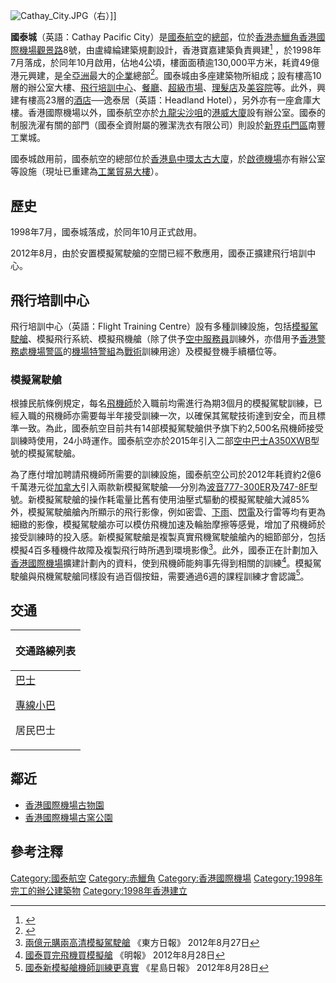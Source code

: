 [[File:Cathay_City.JPG|thumb]]（右）]]

'''國泰城'''（英語：Cathay Pacific City）是[[國泰航空|國泰航空]]的[[總部|總部]]，位於[[香港|香港]][[赤鱲角|赤鱲角]][[香港國際機場|香港國際機場]][[觀景路|觀景路]]8號，由盧緯綸建築規劃設計，香港寶嘉建築負責興建<ref>{{Cite web |url=http://www.bouyguesasia.com/Projects/HKCXHQ.htm |archive-url=https://web.archive.org/web/20011115204215/http://www.bouyguesasia.com/Projects/HKCXHQ.htm |archive-date=2001-11-15 |access-date=2019-06-03 |language=en |dead-url=yes |title=CATHAY PACIFIC HEADQUARTERS |publisher=Bouygues Asia }}</ref>
，於1998年7月落成，於同年10月啟用，佔地4公頃，樓面面積逾130,000平方米，耗資49億港元興建，是全[[亞洲|亞洲]]最大的[[企業|企業]]總部<ref>{{Cite web |url=http://www.cathaypacific.com/cpa/zh_HK/careers/workingenvironment |title=我們的新家：國泰城 |accessdate=2012-09-17 |archive-date=2011-01-13 |archive-url=https://web.archive.org/web/20110113125615/http://www.cathaypacific.com/cpa/zh_HK/careers/workingenvironment |dead-url=no }}</ref>。國泰城由多座建築物所組成；設有樓高10層的辦公室大樓、[[飛行培訓中心|飛行培訓中心]]、[[餐廳|餐廳]]、[[超級市場|超級市場]]、[[理髮店|理髮店]]及[[美容院|美容院]]等。此外，興建有樓高23層的[[酒店|酒店]]──逸泰居（英語：Headland Hotel），另外亦有一座倉庫大樓。香港國際機場以外，國泰航空亦於[[九龍|九龍]][[尖沙咀|尖沙咀]]的[[港威大廈|港威大廈]]設有辦公室。國泰的制服洗濯有關的部門（國泰全資附屬的雅潔洗衣有限公司）則設於[[新界|新界]][[屯門區|屯門區]]南豐工業城。

國泰城啟用前，國泰航空的總部位於[[香港島|香港島]][[中環|中環]][[遮打大廈|太古大廈]]，於[[啟德機場|啟德機場]]亦有辦公室等設施（現址已重建為[[工業貿易大樓|工業貿易大樓]]）。

==歷史==
1998年7月，國泰城落成，於同年10月正式啟用。

2012年8月，由於安置模擬駕駛艙的空間已經不敷應用，國泰正擴建飛行培訓中心。

==飛行培訓中心==
飛行培訓中心（英語：Flight Training Centre）設有多種訓練設施，包括[[模擬駕駛艙|模擬駕駛艙]]、模擬飛行系統、模擬飛機艙（除了供予[[空中服務員|空中服務員]]訓練外，亦借用予[[香港警務處|香港警務處]][[機場警區|機場警區]]的[[機場特警組|機場特警組]]為[[戰術|戰術]]訓練用途）及模擬登機手續櫃位等。

===模擬駕駛艙===
根據民航條例規定，每名[[飛機師|飛機師]]於入職前均需進行為期3個月的模擬駕駛訓練，已經入職的飛機師亦需要每半年接受訓練一次，以確保其駕駛技術達到安全，而且標準一致。為此，國泰航空目前共有14部模擬駕駛艙供予旗下約2,500名飛機師接受訓練時使用，24小時運作。國泰航空亦於2015年引入二部[[空中巴士A350XWB|空中巴士A350XWB]]型號的模擬駕駛艙。

為了應付增加聘請飛機師所需要的訓練設施，國泰航空公司於2012年耗資約2億6千萬港元從[[加拿大|加拿大]]引入兩款新模擬駕駛艙──分別為[[波音777-300ER|波音777-300ER]]及[[747-8F|747-8F]]型號。新模擬駕駛艙的操作耗電量比舊有使用油壓式驅動的模擬駕駛艙大減85%外，模擬駕駛艙艙內所顯示的飛行影像，例如密雲、[[下雨|下雨]]、[[閃電|閃電]]及行雷等均有更為細緻的影像，模擬駕駛艙亦可以模仿飛機加速及輪胎摩擦等感覺，增加了飛機師於接受訓練時的投入感。新模擬駕駛艙是複製真實飛機駕駛艙艙內的細節部分，包括模擬4百多種機件故障及複製飛行時所遇到環境影像<ref>[http://orientaldaily.on.cc/cnt/news/20120828/00176_054.html 兩億元購兩高清模擬駕駛艙] {{Wayback|url=http://orientaldaily.on.cc/cnt/news/20120828/00176_054.html |date=20190128141213 }} 《東方日報》 2012年8月27日</ref>。此外，國泰正在計劃加入[[香港國際機場|香港國際機場]]擴建計劃內的資料，使到飛機師能夠事先得到相關的訓練<ref>[http://hk.news.yahoo.com/國泰買完飛機買模擬艙-212304882.html 國泰買完飛機買模擬艙] {{Webarchive|url=https://archive.is/20130106114234/http://hk.news.yahoo.com/%E5%9C%8B%E6%B3%B0%E8%B2%B7%E5%AE%8C%E9%A3%9B%E6%A9%9F%E8%B2%B7%E6%A8%A1%E6%93%AC%E8%89%99-212304882.html |date=2013-01-06 }} 《明報》 2012年8月28日</ref>。模擬駕駛艙與飛機駕駛艙同樣設有過百個按鈕，需要通過6週的課程訓練才會認識<ref>[http://hk.news.yahoo.com/國泰新模擬艙機師訓練更真實-223000454.html 國泰新模擬艙機師訓練更真實] 《星島日報》 2012年8月28日</ref>。

==交通==
{| class="mw-collapsible mw-collapsed wikitable" style="background:white; margin: 0 auto; width: auto;"  
! 交通路線列表
|-
|
;[[香港巴士|巴士]]
{{大嶼山巴士簡單列表|A12|A22|A26P|A29P|A33X|A35|A36|A43|A47X}}
{{大嶼山巴士簡單列表|E11|E11A|E21|E21C|E22|E22A|E22C|E22P|E22X|E23|E23A|E32|E33|E33P|E36|E36P|E36S|E37|E41|E42}}
{{大嶼山巴士簡單列表|S52|S52A|S52P|S56|S64|S64C|S64P|S64X|S65}}
{{大嶼山巴士簡單列表|N11|N21|N21A|N23|N26|N29|N30|N31|N35|N42|N42A|N64|NA21|NA31|NA32|NA33|NA36|NA37|NA40|NA41|NA43|NA47}}
;[[專線小巴|專線小巴]]
{{新界專線小巴簡單列表|901}}
;居民巴士
{{新界居民巴士簡單列表|NR334|NR766|DB02A|DB02R}}
|}

==鄰近==
*[[香港國際機場古物園|香港國際機場古物園]]
*[[香港國際機場古窯公園|香港國際機場古窯公園]]

==參考注釋==
{{Commons category|Cathay City}}
{{reflist}}

{{國泰航空集團}}
{{香港國際機場}}
[[Category:國泰航空|Category:國泰航空]]
[[Category:赤鱲角|Category:赤鱲角]]
[[Category:香港國際機場|Category:香港國際機場]]
[[Category:1998年完工的辦公建築物|Category:1998年完工的辦公建築物]]
[[Category:1998年香港建立|Category:1998年香港建立]]